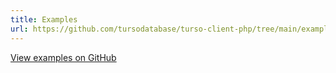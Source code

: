 ```yaml
---
title: Examples
url: https://github.com/tursodatabase/turso-client-php/tree/main/examples
---
```


[View examples on GitHub](https://github.com/tursodatabase/libsql-client-ts/tree/main/packages/libsql-client/examples)
